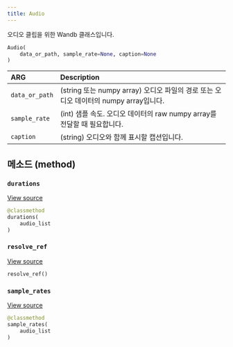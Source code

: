 ```yaml
---
title: Audio
---
```


<Card title="View the source code" href="https://www.github.com/wandb/wandb/tree/637bddf198525810add5804059001b1b319d6ad1/wandb/sdk/data_types/audio.py#L13-L157" icon="github"/>

오디오 클립을 위한 Wandb 클래스입니다.

```python
Audio(
    data_or_path, sample_rate=None, caption=None
)
```

| ARG | Description |
| :--- | :--- |
|  `data_or_path` |  (string 또는 numpy array) 오디오 파일의 경로 또는 오디오 데이터의 numpy array입니다. |
|  `sample_rate` |  (int) 샘플 속도. 오디오 데이터의 raw numpy array를 전달할 때 필요합니다. |
|  `caption` |  (string) 오디오와 함께 표시할 캡션입니다. |

## 메소드 (method)

### `durations`

[View source](https://www.github.com/wandb/wandb/tree/637bddf198525810add5804059001b1b319d6ad1/wandb/sdk/data_types/audio.py#L115-L117)

```python
@classmethod
durations(
    audio_list
)
```

### `resolve_ref`

[View source](https://www.github.com/wandb/wandb/tree/637bddf198525810add5804059001b1b319d6ad1/wandb/sdk/data_types/audio.py#L131-L143)

```python
resolve_ref()
```

### `sample_rates`

[View source](https://www.github.com/wandb/wandb/tree/637bddf198525810add5804059001b1b319d6ad1/wandb/sdk/data_types/audio.py#L119-L121)

```python
@classmethod
sample_rates(
    audio_list
)
```